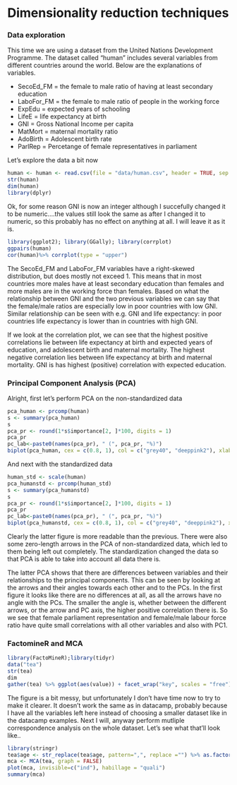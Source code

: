 # Dimensionality reduction techniques

### Data exploration

This time we are using a dataset from the United Nations Development Programme. The dataset called "human" includes several variables from different countries around the world. Below are the explanations of variables.

* SecoEd_FM = the female to male ratio of having at least secondary education
* LaboFor_FM = the female to male ratio of people in the working force
* ExpEdu = expected years of schooling
* LifeE = life expectancy at birth
* GNI = Gross National Income per capita
* MatMort = maternal mortality ratio
* AdoBirth = Adolescent birth rate
* ParlRep = Percetange of female representatives in parliament

Let's explore the data a bit now
```r
human <- human <- read.csv(file = "data/human.csv", header = TRUE, sep = ",", row.names = 1)
str(human)
dim(human)
library(dplyr)
``` 

Ok, for some reason GNI is now an integer although I succefully changed it to be numeric....the values still look the same as after I changed it to numeric, so this probably has no effect on anything at all. I will leave it as it is.

```r
library(ggplot2); library(GGally); library(corrplot)
ggpairs(human)
cor(human)%>% corrplot(type = "upper") 
```

The SecoEd_FM and LaboFor_FM variables have a right-skewed distribution, but does mostly not exceed 1. This means that in most countries more males have at least secondary education than females and more males are in the working force than females. Based on what the relationship between GNI and the two previous variables we can say that the female/male ratios are especially low in poor countries with low GNI. Similar relationship can be seen with e.g. GNI and life expectancy: in poor countries life expectancy is lower than in countries with high GNI. 

If we look at the correlation plot, we can see that the highest positive correlations lie between life expectancy at birth and expected years of education, and adolescent birth and maternal mortality. The highest negative correlation lies between life expectancy at birth and maternal mortality. GNI is has highest (positive) correlation with expected education. 

### Principal Component Analysis (PCA)

Alright, first let's perform PCA on the non-standardized data

```r
pca_human <- prcomp(human)
s <- summary(pca_human)
s
pca_pr <- round(1*s$importance[2, ]*100, digits = 1)
pca_pr
pc_lab<-paste0(names(pca_pr), " (", pca_pr, "%)")
biplot(pca_human, cex = c(0.8, 1), col = c("grey40", "deeppink2"), xlab = pc_lab[1], ylab = pc_lab[2])
```

And next with the standardized data

```r
human_std <- scale(human)
pca_humanstd <- prcomp(human_std)
s <- summary(pca_humanstd)
s
pca_pr <- round(1*s$importance[2, ]*100, digits = 1)
pca_pr
pc_lab<-paste0(names(pca_pr), " (", pca_pr, "%)")
biplot(pca_humanstd, cex = c(0.8, 1), col = c("grey40", "deeppink2"), xlab = pc_lab[1], ylab = pc_lab[2])
```

Clearly the latter figure is more readable than the previous. There were also some zero-length arrows in the PCA of non-standardized data, which led to them being left out completely. The standardization changed the data so that PCA is able to take into account all data there is. 

The latter PCA shows that there are differences between variables and their relationships to the principal components. This can be seen by looking at the arrows and their angles towards each other and to the PCs. In the first figure it looks like there are no differences at all, as all the arrows have no angle with the PCs. The smaller the angle is, whether between the different arrows, or the arrow and PC axis, the higher positive correlation there is. So we see that female parliament representation and female/male labour force ratio have quite small correlations with all other variables and also with PC1.


### FactomineR and MCA 


```r
library(FactoMineR);library(tidyr)
data("tea")
str(tea)
dim
gather(tea) %>% ggplot(aes(value)) + facet_wrap("key", scales = "free") + geom_bar()
```

The figure is a bit messy, but unfortunately I don't have time now to try to make it clearer. It doesn't work the same as in datacamp, probably because I have all the variables left here instead of choosing a smaller dataset like in the datacamp examples. Next I will, anyway perform mutliple correspondence analysis on the whole dataset. Let's see what that'll look like..

```r
library(stringr)
tea$age <- str_replace(tea$age, pattern=",", replace ="") %>% as.factor() #this changes variable age to a factor, since all variables need to be factors
mca <- MCA(tea, graph = FALSE)
plot(mca, invisible=c("ind"), habillage = "quali")
summary(mca)
```



